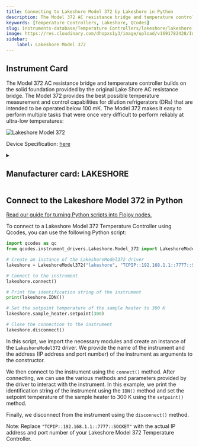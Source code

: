 ```yaml
---
title: Connecting to Lakeshore Model 372 by Lakeshore in Python
description: The Model 372 AC resistance bridge and temperature controller builds on the solid foundation provided by the original Lake Shore AC resistance bridge. The Model 372 provides the best possible temperature measurement and control capabilities for dilution refrigerators (DRs) that are intended to be operated below 100 mK. The Model 372 makes it easy to perform multiple tasks that were once very difficult to perform reliably at ultra-low temperatures,
keywords: [Temperature Controllers, Lakeshore, QCodes] 
slug: instruments-database/Temperature Controllers/lakeshore/lakeshore-model-372 
image: https://res.cloudinary.com/dhopxs1y3/image/upload/v1691782428/Instruments/Temperature%20Controllers/Lakeshore-Model-372/Lakeshore-Model-372.png
sidebar:
    label: Lakeshore Model 372 
---
```



## Instrument Card

The Model 372 AC resistance bridge and temperature controller builds on the solid foundation provided by the original Lake Shore AC resistance bridge. The Model 372 provides the best possible temperature measurement and control capabilities for dilution refrigerators (DRs) that are intended to be operated below 100 mK. The Model 372 makes it easy to perform multiple tasks that were once very difficult to perform reliably at ultra-low temperatures:

![Lakeshore Model 372](https://res.cloudinary.com/dhopxs1y3/image/upload/v1691782428/Instruments/Temperature%20Controllers/Lakeshore-Model-372/Lakeshore-Model-372.png)

Device Specification: [here](https://www.lakeshore.com/docs/default-source/product-downloads/manuals/372_manual.pdf?sfvrsn=906d7988_4)

<details style={{ marginTop: "15px"}}>
<summary><h2 style={{display:'inline'}}>Manufacturer card: LAKESHORE</h2></summary>

![LAKESHORE](https://res.cloudinary.com/dhopxs1y3/image/upload/v1692813206/Instruments/Vendor%20Logos/Lakeshore_Cryotronics.png)

Supporting advanced scientific research, Lake Shore is a leading global innovator in measurement and control solutions.

- Headquarters: Westerville, Ohio, USA
- Yearly Revenue (millions, USD): 21.4
- Vendor Website: [here](https://www.lakeshore.com/home)

</details>


<FeaturedInstrumentVideo category="TEMPERATURE_CONTROLLERS" />

## Connect to the Lakeshore Model 372 in Python

[Read our guide for turning Python scripts into Flojoy nodes.](https://docs.flojoy.ai/contribution/blocks/custom-flojoy-block/)



<Tabs>
<TabItem value="Flojoy" label="Flojoy" className="flojoy-instrument-tabs">

<SectionsCard category="TEMPERATURE_CONTROLLERS" manufacturer="Lakeshore"></SectionsCard>

</TabItem>
<TabItem value="QCodes" label="QCodes">

To connect to a Lakeshore Model 372 Temperature Controller using Qcodes, you can use the following Python script:

```python
import qcodes as qc
from qcodes.instrument_drivers.Lakeshore.Model_372 import LakeshoreModel372

# Create an instance of the LakeshoreModel372 driver
lakeshore = LakeshoreModel372("lakeshore", "TCPIP::192.168.1.1::7777::SOCKET")

# Connect to the instrument
lakeshore.connect()

# Print the identification string of the instrument
print(lakeshore.IDN())

# Set the setpoint temperature of the sample heater to 300 K
lakeshore.sample_heater.setpoint(300)

# Close the connection to the instrument
lakeshore.disconnect()
```

In this script, we import the necessary modules and create an instance of the `LakeshoreModel372` driver. We provide the name of the instrument and the address (IP address and port number) of the instrument as arguments to the constructor.

We then connect to the instrument using the `connect()` method. After connecting, we can use the various methods and parameters provided by the driver to interact with the instrument. In this example, we print the identification string of the instrument using the `IDN()` method and set the setpoint temperature of the sample heater to 300 K using the `setpoint()` method.

Finally, we disconnect from the instrument using the `disconnect()` method.

Note: Replace `"TCPIP::192.168.1.1::7777::SOCKET"` with the actual IP address and port number of your Lakeshore Model 372 Temperature Controller.

</TabItem>
</Tabs>